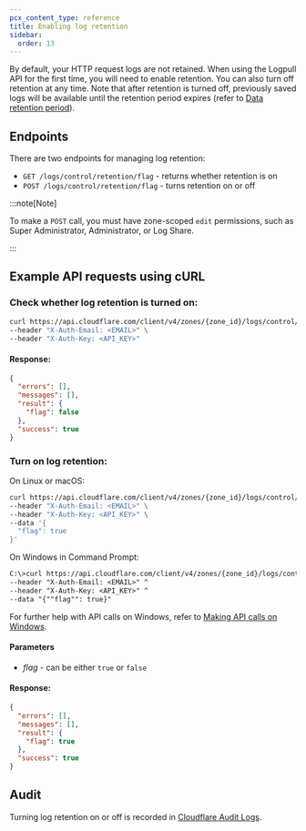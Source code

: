 ```yaml
---
pcx_content_type: reference
title: Enabling log retention
sidebar:
  order: 13
---
```


By default, your HTTP request logs are not retained. When using the Logpull API for the first time, you will need to enable retention. You can also turn off retention at any time. Note that after retention is turned off, previously saved logs will be available until the retention period expires (refer to [Data retention period](/logs/logpull/understanding-the-basics/#data-retention-period)).

## Endpoints

There are two endpoints for managing log retention:

- `GET /logs/control/retention/flag` - returns whether retention is on
- `POST /logs/control/retention/flag` - turns retention on or off

:::note[Note]

To make a `POST` call, you must have zone-scoped `edit` permissions, such as Super Administrator, Administrator, or Log Share.

:::

## Example API requests using cURL

### Check whether log retention is turned on:

```bash
curl https://api.cloudflare.com/client/v4/zones/{zone_id}/logs/control/retention/flag \
--header "X-Auth-Email: <EMAIL>" \
--header "X-Auth-Key: <API_KEY>"
```

#### Response:

```json
{
  "errors": [],
  "messages": [],
  "result": {
    "flag": false
  },
  "success": true
}
```

### Turn on log retention:

On Linux or macOS:

```bash
curl https://api.cloudflare.com/client/v4/zones/{zone_id}/logs/control/retention/flag \
--header "X-Auth-Email: <EMAIL>" \
--header "X-Auth-Key: <API_KEY>" \
--data '{
  "flag": true
}'
```

On Windows in Command Prompt:

```txt
C:\>curl https://api.cloudflare.com/client/v4/zones/{zone_id}/logs/control/retention/flag ^
--header "X-Auth-Email: <EMAIL>" ^
--header "X-Auth-Key: <API_KEY>" ^
--data "{""flag"": true}"
```

For further help with API calls on Windows, refer to [Making API calls on Windows](/fundamentals/api/how-to/make-api-calls/#making-api-calls-on-windows).

#### Parameters

- _flag_ - can be either `true` or `false`

#### Response:

```json
{
  "errors": [],
  "messages": [],
  "result": {
    "flag": true
  },
  "success": true
}
```

## Audit

Turning log retention on or off is recorded in [Cloudflare Audit Logs](/fundamentals/setup/account/account-security/review-audit-logs/#access-audit-logs).
